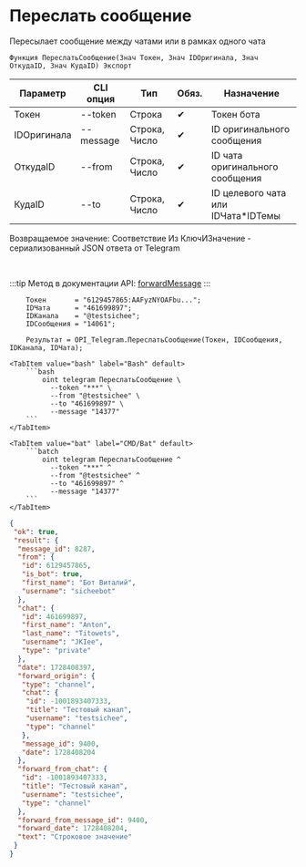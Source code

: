 ﻿---
sidebar_position: 11
---


# Переслать сообщение
 Пересылает сообщение между чатами или в рамках одного чата



`Функция ПереслатьСообщение(Знач Токен, Знач IDОригинала, Знач ОткудаID, Знач КудаID) Экспорт`

  | Параметр | CLI опция | Тип | Обяз. | Назначение |
  |-|-|-|-|-|
  | Токен | --token | Строка | &#x2714; | Токен бота |
  | IDОригинала | --message | Строка, Число | &#x2714; | ID оригинального сообщения |
  | ОткудаID | --from | Строка, Число | &#x2714; | ID чата оригинального сообщения |
  | КудаID | --to | Строка, Число | &#x2714; | ID целевого чата или IDЧата*IDТемы |

  
  Возвращаемое значение:   Соответствие Из КлючИЗначение - сериализованный JSON ответа от Telegram

<br/>

:::tip
Метод в документации API: [forwardMessage](https://core.telegram.org/bots/api#forwardmessage)
:::
<br/>



```bsl title="Пример использования для 1С:Предприятие/OneScript"
    Токен       = "6129457865:AAFyzNYOAFbu...";
    IDЧата      = "461699897";
    IDКанала    = "@testsichee";
    IDСообщения = "14061";

    Результат = OPI_Telegram.ПереслатьСообщение(Токен, IDСообщения, IDКанала, IDЧата);
```
    

 <Tabs>
  
    <TabItem value="bash" label="Bash" default>
        ```bash
            oint telegram ПереслатьСообщение \
              --token "***" \
              --from "@testsichee" \
              --to "461699897" \
              --message "14377"
        ```
    </TabItem>
  
    <TabItem value="bat" label="CMD/Bat" default>
        ```batch
            oint telegram ПереслатьСообщение ^
              --token "***" ^
              --from "@testsichee" ^
              --to "461699897" ^
              --message "14377"
        ```
    </TabItem>
</Tabs>


```json title="Результат"
{
 "ok": true,
 "result": {
  "message_id": 8287,
  "from": {
   "id": 6129457865,
   "is_bot": true,
   "first_name": "Бот Виталий",
   "username": "sicheebot"
  },
  "chat": {
   "id": 461699897,
   "first_name": "Anton",
   "last_name": "Titowets",
   "username": "JKIee",
   "type": "private"
  },
  "date": 1728408397,
  "forward_origin": {
   "type": "channel",
   "chat": {
    "id": -1001893407333,
    "title": "Тестовый канал",
    "username": "testsichee",
    "type": "channel"
   },
   "message_id": 9400,
   "date": 1728408204
  },
  "forward_from_chat": {
   "id": -1001893407333,
   "title": "Тестовый канал",
   "username": "testsichee",
   "type": "channel"
  },
  "forward_from_message_id": 9400,
  "forward_date": 1728408204,
  "text": "Строковое значение"
 }
}
```
